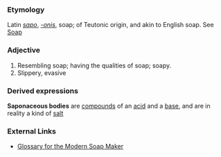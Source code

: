 ===Etymology===
Latin ''[[sapo]]'', ''[[-onis]]'', soap; of Teutonic origin, and akin to English soap. See [[Soap]]
===Adjective===
#Resembling soap; having the qualities of soap; soapy.
#Slippery, evasive
===Derived expressions===
'''Saponaceous bodies''' are [[compound]]s of an [[acid]] and a [[base]], and are in reality a kind of [[salt]]

===External Links===

*[http://www.ccnphawaii.com/glossary.htm Glossary for the Modern Soap Maker]